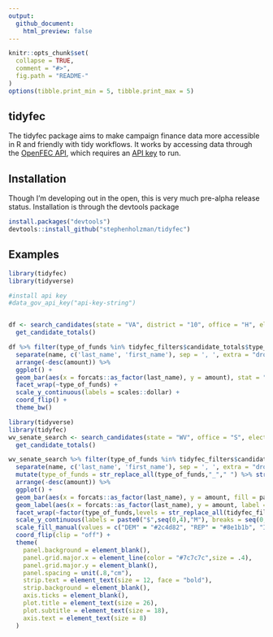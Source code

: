 ```yaml
---
output:
  github_document:
    html_preview: false
---
```


```r
knitr::opts_chunk$set(
  collapse = TRUE,
  comment = "#>",
  fig.path = "README-"
)
options(tibble.print_min = 5, tibble.print_max = 5)
```

## tidyfec

The tidyfec package aims to make campaign finance data more accessible in R and friendly with tidy workflows. It works by accessing data through the [OpenFEC API](https://api.open.fec.gov/developers/), which requires an [API key](https://api.data.gov/signup/) to run.

## Installation

Though I'm developing out in the open, this is very much pre-alpha release status. Installation is through the devtools package

```r
install.packages("devtools")
devtools::install_github("stephenholzman/tidyfec")
```

## Examples

```r
library(tidyfec)
library(tidyverse)

#install api key
#data_gov_api_key("api-key-string")


df <- search_candidates(state = "VA", district = "10", office = "H", election_year = "2018") %>%
  get_candidate_totals()

df %>% filter(type_of_funds %in% tidyfec_filters$candidate_totals$type_of_funds$top_level, cycle == "2018") %>%
  separate(name, c('last_name', 'first_name'), sep = ', ', extra = "drop", fill = "right") %>%
  arrange(-desc(amount)) %>%
  ggplot() +
  geom_bar(aes(x = forcats::as_factor(last_name), y = amount), stat = "identity") +
  facet_wrap(~type_of_funds) +
  scale_y_continuous(labels = scales::dollar) +
  coord_flip() +
  theme_bw()

```
```r
library(tidyverse)
library(tidyfec)
wv_senate_search <- search_candidates(state = "WV", office = "S", election_year = "2018") %>%
  get_candidate_totals()

wv_senate_search %>% filter(type_of_funds %in% tidyfec_filters$candidate_totals$type_of_funds$receipts_smallest_components, cycle == "2018", amount > 0) %>%
  separate(name, c('last_name', 'first_name'), sep = ', ', extra = "drop", fill = "right") %>%
  mutate(type_of_funds = str_replace_all(type_of_funds,"_"," ") %>% str_to_title()) %>%
  arrange(-desc(amount)) %>%
  ggplot() +
  geom_bar(aes(x = forcats::as_factor(last_name), y = amount, fill = party), stat = "identity") +
  geom_label(aes(x = forcats::as_factor(last_name), y = amount, label = scales::dollar(amount)), hjust = -0.1, label.size = 0, label.padding = unit(0.2,"line"), size = 3) +
  facet_wrap(~factor(type_of_funds,levels = str_replace_all(tidyfec_filters$candidate_totals$type_of_funds$receipts_smallest_components,"_"," ") %>% str_to_title), labeller = label_wrap_gen()) +
  scale_y_continuous(labels = paste0("$",seq(0,4),"M"), breaks = seq(0,4000000,by=1000000), limits = c(0,4000000)) +
  scale_fill_manual(values = c("DEM" = "#2c4d82", "REP" = "#8e1b1b", "IND" = "#a3a3a3", "GRE" = "#1c561d", "LIB" = "#afac3d")) +
  coord_flip(clip = "off") + 
  theme(
    panel.background = element_blank(),
    panel.grid.major.x = element_line(color = "#7c7c7c",size = .4),
    panel.grid.major.y = element_blank(),
    panel.spacing = unit(.8,"cm"),
    strip.text = element_text(size = 12, face = "bold"),
    strip.background = element_blank(),
    axis.ticks = element_blank(),
    plot.title = element_text(size = 26),
    plot.subtitle = element_text(size = 18),
    axis.text = element_text(size = 8)
  )

```

